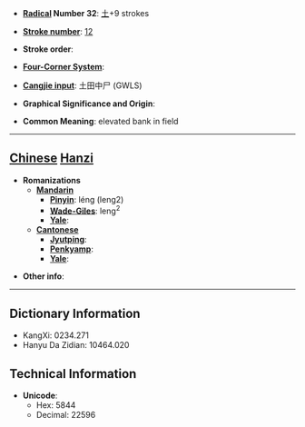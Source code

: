 * '''[[Wiktionary:Chinese radical index| Radical]] Number 32''': [[Wiktionary:Chinese radical index 土|土]]+9 strokes

* '''[[Wiktionary:Chinese total strokes index|Stroke number]]''': [[Wiktionary:Chinese total strokes index 12|12]]

* '''Stroke order''': 

* '''[[Wiktionary:Chinese four corner index|Four-Corner System]]''': 

* '''[[Wiktionary:Chinese Cangjie index|Cangjie input]]''': 土田中尸 (GWLS)

* '''Graphical Significance and Origin''': 

* '''Common Meaning''': elevated bank in field

----

== [[Chinese]] [[Hanzi]] ==

* '''Romanizations'''
** '''[[Mandarin]]'''
*** '''[[Pinyin]]''': léng (leng2)
*** '''[[Wade-Giles]]''': leng<sup>2</sup>
*** '''[[Yale]]''': 
** '''[[Cantonese]]'''
*** '''[[Jyutping]]''':
*** '''[[Penkyamp]]''': 
*** '''[[Yale]]''': 

* '''Other info''': 

----

== Dictionary Information ==

* KangXi: 0234.271
* Hanyu Da Zidian: 10464.020

== Technical Information ==

* '''Unicode''':
** Hex: 5844
** Decimal: 22596